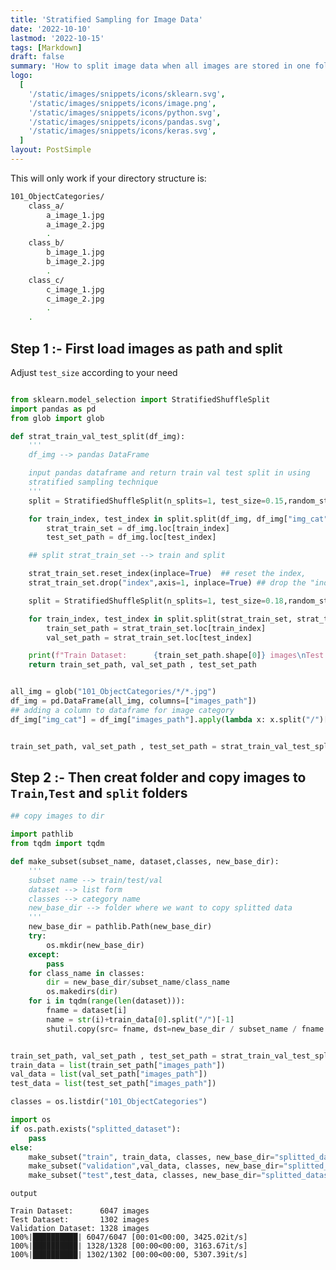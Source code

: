 ```yaml
---
title: 'Stratified Sampling for Image Data'
date: '2022-10-10'
lastmod: '2022-10-15'
tags: [Markdown]
draft: false
summary: 'How to split image data when all images are stored in one folder'
logo:
  [
    '/static/images/snippets/icons/sklearn.svg',
    '/static/images/snippets/icons/image.png',
    '/static/images/snippets/icons/python.svg',
    '/static/images/snippets/icons/pandas.svg',
    '/static/images/snippets/icons/keras.svg',
  ]
layout: PostSimple
---
```


This will only work if your directory structure is:

```bash
101_ObjectCategories/
    class_a/
        a_image_1.jpg
        a_image_2.jpg
        .
    class_b/
        b_image_1.jpg
        b_image_2.jpg
        .
    class_c/
        c_image_1.jpg
        c_image_2.jpg
        .
    .
```

## Step 1 :- First load images as path and split

Adjust `test_size` according to your need

```py showLineNumbers

from sklearn.model_selection import StratifiedShuffleSplit
import pandas as pd
from glob import glob

def strat_train_val_test_split(df_img):
    '''
    df_img --> pandas DataFrame

    input pandas dataframe and return train val test split in using
    stratified sampling technique
    '''
    split = StratifiedShuffleSplit(n_splits=1, test_size=0.15,random_state=42)

    for train_index, test_index in split.split(df_img, df_img["img_cat"]):
        strat_train_set = df_img.loc[train_index]
        test_set_path = df_img.loc[test_index]

    ## split strat_train_set --> train and split

    strat_train_set.reset_index(inplace=True)  ## reset the index,
    strat_train_set.drop("index",axis=1, inplace=True) ## drop the "index"

    split = StratifiedShuffleSplit(n_splits=1, test_size=0.18,random_state=42)

    for train_index, test_index in split.split(strat_train_set, strat_train_set["img_cat"]):
        train_set_path = strat_train_set.loc[train_index]
        val_set_path = strat_train_set.loc[test_index]

    print(f"Train Dataset:      {train_set_path.shape[0]} images\nTest Dataset:       {test_set_path.shape[0]} images\nValidation Dataset: {val_set_path.shape[0]} images")
    return train_set_path, val_set_path , test_set_path


all_img = glob("101_ObjectCategories/*/*.jpg")
df_img = pd.DataFrame(all_img, columns=["images_path"])
## adding a column to dataframe for image category
df_img["img_cat"] = df_img["images_path"].apply(lambda x: x.split("/")[1])


train_set_path, val_set_path , test_set_path = strat_train_val_test_split(df_img)
```

## Step 2 :- Then creat folder and copy images to `Train`,`Test` and `split` folders

```py
## copy images to dir

import pathlib
from tqdm import tqdm

def make_subset(subset_name, dataset,classes, new_base_dir):
    '''
    subset name --> train/test/val
    dataset --> list form
    classes --> category name
    new_base_dir --> folder where we want to copy splitted data
    '''
    new_base_dir = pathlib.Path(new_base_dir)
    try:
        os.mkdir(new_base_dir)
    except:
        pass
    for class_name in classes:
        dir = new_base_dir/subset_name/class_name
        os.makedirs(dir)
    for i in tqdm(range(len(dataset))):
        fname = dataset[i]
        name = str(i)+train_data[0].split("/")[-1]
        shutil.copy(src= fname, dst=new_base_dir / subset_name / fname.split("/")[-2] / name)


train_set_path, val_set_path , test_set_path = strat_train_val_test_split(df_img)
train_data = list(train_set_path["images_path"])
val_data = list(val_set_path["images_path"])
test_data = list(test_set_path["images_path"])

classes = os.listdir("101_ObjectCategories")

import os
if os.path.exists("splitted_dataset"):
    pass
else:
    make_subset("train", train_data, classes, new_base_dir="splitted_dataset")
    make_subset("validation",val_data, classes, new_base_dir="splitted_dataset")
    make_subset("test",test_data, classes, new_base_dir="splitted_dataset")
```

`output`

```
Train Dataset:      6047 images
Test Dataset:       1302 images
Validation Dataset: 1328 images
100%|██████████| 6047/6047 [00:01<00:00, 3425.02it/s]
100%|██████████| 1328/1328 [00:00<00:00, 3163.67it/s]
100%|██████████| 1302/1302 [00:00<00:00, 5307.39it/s]
```
